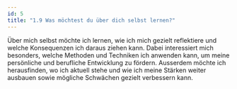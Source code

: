 ```yaml
---
id: 5
title: "1.9 Was möchtest du über dich selbst lernen?"
---
```


Über mich selbst möchte ich lernen, wie ich mich gezielt reflektiere und welche Konsequenzen ich daraus ziehen kann. Dabei interessiert mich besonders, welche Methoden und Techniken ich anwenden kann, um meine persönliche und berufliche Entwicklung zu fördern. Ausserdem möchte ich herausfinden, wo ich aktuell stehe und wie ich meine Stärken weiter ausbauen sowie mögliche Schwächen gezielt verbessern kann.